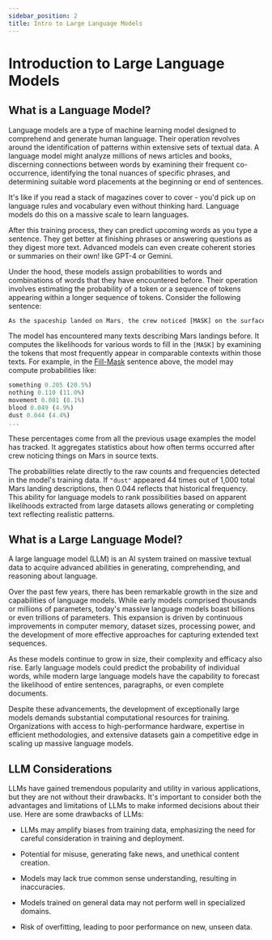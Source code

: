 ```yaml
---
sidebar_position: 2
title: Intro to Large Language Models
---
```


# Introduction to Large Language Models 

## What is a Language Model?

Language models are a type of machine learning model designed to comprehend and generate human language. Their operation revolves around the identification of patterns within extensive sets of textual data.
A language model might analyze millions of news articles and books, discerning connections between words by examining their frequent co-occurrence, identifying the tonal nuances of specific phrases, and determining suitable word placements at the beginning or end of sentences.

It's like if you read a stack of magazines cover to cover - you'd pick up on language rules and vocabulary even without thinking hard. Language models do this on a massive scale to learn languages.

After this training process, they can predict upcoming words as you type a sentence. They get better at finishing phrases or answering questions as they digest more text. Advanced models can even create coherent stories or summaries on their own! like GPT-4 or Gemini.

Under the hood,  these models assign probabilities to words and combinations of words that they have encountered before. Their operation involves estimating the probability of a token or a sequence of tokens appearing within a longer sequence of tokens. Consider the following sentence:

```js copy 
As the spaceship landed on Mars, the crew noticed [MASK] on the surface.
```

The model has encountered many texts describing Mars landings before. It computes the likelihoods for various words to fill in the `[MASK]` by examining the tokens that most frequently appear in comparable contexts within those texts. For example, in the [Fill-Mask](https://huggingface.co/tasks/fill-mask) sentence above, the model may compute probabilities like:

```js copy
something 0.205 (20.5%)
nothing 0.110 (11.0%)
movement 0.081 (8.1%)
blood 0.049 (4.9%)
dust 0.044 (4.4%)
...
```

These percentages come from all the previous usage examples the model has tracked. It aggregates statistics about how often terms occurred after crew noticing things on Mars in source texts.

The probabilities relate directly to the raw counts and frequencies detected in the model's training data. If `"dust"` appeared 44 times out of 1,000 total Mars landing descriptions, then 0.044 reflects that historical frequency.
This ability for language models to rank possibilities based on apparent likelihoods extracted from large datasets allows generating or completing text reflecting realistic patterns.

## What is a Large Language Model?

A large language model (LLM) is an AI system trained on massive textual data to acquire advanced abilities in generating, comprehending, and reasoning about language.

Over the past few years, there has been remarkable growth in the size and capabilities of language models. While early models comprised thousands or millions of parameters, today's massive language models boast billions or even trillions of parameters. This expansion is driven by continuous improvements in computer memory, dataset sizes, processing power, and the development of more effective approaches for capturing extended text sequences.

As these models continue to grow in size, their complexity and efficacy also rise. Early language models could predict the probability of individual words, while modern large language models have the capability to forecast the likelihood of entire sentences, paragraphs, or even complete documents.

Despite these advancements, the development of exceptionally large models demands substantial computational resources for training. Organizations with access to high-performance hardware, expertise in efficient methodologies, and extensive datasets gain a competitive edge in scaling up massive language models.

## LLM Considerations

LLMs have gained tremendous popularity and utility in various applications, but they are not without their drawbacks. It's important to consider both the advantages and limitations of LLMs to make informed decisions about their use. Here are some drawbacks of LLMs:

- LLMs may amplify biases from training data, emphasizing the need for careful consideration in training and deployment.

- Potential for misuse, generating fake news, and unethical content creation.

- Models may lack true common sense understanding, resulting in inaccuracies.

- Models trained on general data may not perform well in specialized domains.

- Risk of overfitting, leading to poor performance on new, unseen data.
